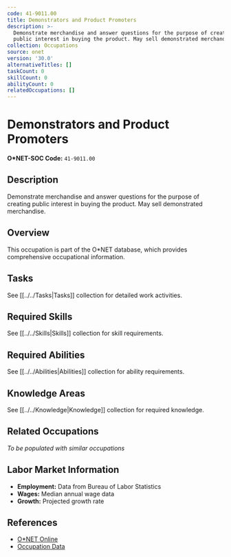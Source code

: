 ```yaml
---
code: 41-9011.00
title: Demonstrators and Product Promoters
description: >-
  Demonstrate merchandise and answer questions for the purpose of creating
  public interest in buying the product. May sell demonstrated merchandise.
collection: Occupations
source: onet
version: '30.0'
alternativeTitles: []
taskCount: 0
skillCount: 0
abilityCount: 0
relatedOccupations: []
---
```

# Demonstrators and Product Promoters

**O*NET-SOC Code:** `41-9011.00`

## Description

Demonstrate merchandise and answer questions for the purpose of creating public interest in buying the product. May sell demonstrated merchandise.

## Overview

This occupation is part of the O*NET database, which provides comprehensive occupational information.

## Tasks

See [[../../Tasks|Tasks]] collection for detailed work activities.

## Required Skills

See [[../../Skills|Skills]] collection for skill requirements.

## Required Abilities

See [[../../Abilities|Abilities]] collection for ability requirements.

## Knowledge Areas

See [[../../Knowledge|Knowledge]] collection for required knowledge.

## Related Occupations

*To be populated with similar occupations*

## Labor Market Information

- **Employment:** Data from Bureau of Labor Statistics
- **Wages:** Median annual wage data
- **Growth:** Projected growth rate

## References

- [O*NET Online](https://www.onetonline.org/link/summary/41-9011.00)
- [Occupation Data](https://www.onetcenter.org/)
